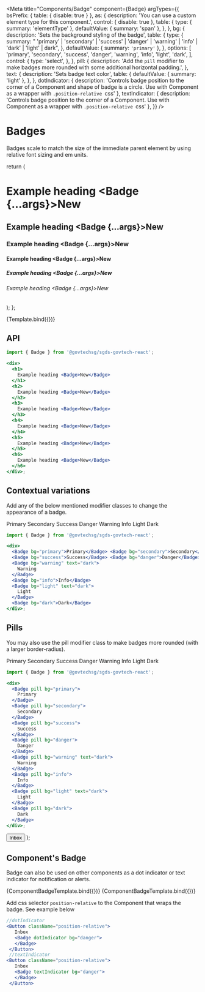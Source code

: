 
<Meta
  title="Components/Badge"
  component={Badge}
  argTypes={{
    bsPrefix: { table: { disable: true } },
    as: {
      description: 'You can use a custom element type for this component.',
      control: { disable: true },
      table: {
        type: { summary: 'elementType' },
        defaultValue: { summary: 'span' },
      },
    },
    bg: {
      description: 'Sets the background styling of the badge',
      table: {
        type: {
          summary:
            " 'primary' | 'secondary' | 'success' | 'danger' | 'warning' | 'info' | 'dark' | 'light' | dark",
        },
        defaultValue: { summary: `'primary'` },
      },
      options: [
        'primary',
        'secondary',
        'success',
        'danger',
        'warning',
        'info',
        'light',
        'dark',
      ],
      control: {
        type: 'select',
      },
    },
    pill: {
      description:
        'Add the `pill` modifier to make badges more rounded with some additional horizontal padding.',
    },
    text: {
      description: 'Sets badge text color',
      table: {
        defaultValue: { summary: 'light' },
      },
    },
    dotIndicator: {
      description: 'Controls badge position to the corner of a Component and shape of badge is a circle. Use with Component as a wrapper with `.position-relative `css'
    },
    textIndicator: {
      description: 'Controls badge position to the corner of a Component. Use with Component as a wrapper with `.position-relative `css'
    },
  }}
/>

# Badges

Badges scale to match the size of the immediate parent element by using relative font sizing and em units.

  return (
    <div>
      <h1>
        Example heading <Badge {...args}>New</Badge>
      </h1>
      <h2>
        Example heading <Badge {...args}>New</Badge>
      </h2>
      <h3>
        Example heading <Badge {...args}>New</Badge>
      </h3>
      <h4>
        Example heading <Badge {...args}>New</Badge>
      </h4>
      <h5>
        Example heading <Badge {...args}>New</Badge>
      </h5>
      <h6>
        Example heading <Badge {...args}>New</Badge>
      </h6>
    </div>
  );
};

<Canvas>
  <Story name="Badge">{Template.bind({})}</Story>
</Canvas>

## API

<ArgsTable story="Badge" />

```jsx
import { Badge } from '@govtechsg/sgds-govtech-react';

<div>
  <h1>
    Example heading <Badge>New</Badge>
  </h1>
  <h2>
    Example heading <Badge>New</Badge>
  </h2>
  <h3>
    Example heading <Badge>New</Badge>
  </h3>
  <h4>
    Example heading <Badge>New</Badge>
  </h4>
  <h5>
    Example heading <Badge>New</Badge>
  </h5>
  <h6>
    Example heading <Badge>New</Badge>
  </h6>
</div>;
```

## Contextual variations

Add any of the below mentioned modifier classes to change the appearance of a badge.

<Canvas>
  <Story name="Contextual Variations">
    <div>
      <Badge bg="primary">Primary</Badge>
      <Badge bg="secondary">Secondary</Badge>
      <Badge bg="success">Success</Badge> <Badge bg="danger">Danger</Badge>
      <Badge bg="warning" text="dark">
        Warning
      </Badge>
      <Badge bg="info">Info</Badge>
      <Badge bg="light" text="dark">
        Light
      </Badge>
      <Badge bg="dark">Dark</Badge>
    </div>
  </Story>
</Canvas>

```jsx
import { Badge } from '@govtechsg/sgds-govtech-react';

<div>
  <Badge bg="primary">Primary</Badge> <Badge bg="secondary">Secondary</Badge>
  <Badge bg="success">Success</Badge> <Badge bg="danger">Danger</Badge>
  <Badge bg="warning" text="dark">
    Warning
  </Badge>
  <Badge bg="info">Info</Badge>
  <Badge bg="light" text="dark">
    Light
  </Badge>
  <Badge bg="dark">Dark</Badge>
</div>;
```

## Pills

You may also use the pill modifier class to make badges more rounded (with a larger border-radius).

<Canvas>
  <Story name="Pills">
    <div>
      <Badge pill bg="primary">
        Primary
      </Badge>
      <Badge pill bg="secondary">
        Secondary
      </Badge>
      <Badge pill bg="success">
        Success
      </Badge>
      <Badge pill bg="danger">
        Danger
      </Badge>
      <Badge pill bg="warning" text="dark">
        Warning
      </Badge>
      <Badge pill bg="info">
        Info
      </Badge>
      <Badge pill bg="light" text="dark">
        Light
      </Badge>
      <Badge pill bg="dark">
        Dark
      </Badge>
    </div>
  </Story>
</Canvas>

```jsx
import { Badge } from '@govtechsg/sgds-govtech-react';

<div>
  <Badge pill bg="primary">
    Primary
  </Badge>
  <Badge pill bg="secondary">
    Secondary
  </Badge>
  <Badge pill bg="success">
    Success
  </Badge>
  <Badge pill bg="danger">
    Danger
  </Badge>
  <Badge pill bg="warning" text="dark">
    Warning
  </Badge>
  <Badge pill bg="info">
    Info
  </Badge>
  <Badge pill bg="light" text="dark">
    Light
  </Badge>
  <Badge pill bg="dark">
    Dark
  </Badge>
</div>;
```

  <Button className="position-relative">
    Inbox
    <Badge {...args}></Badge>
  </Button>
);

## Component's Badge

Badge can also be used on other components as a dot indicator or text indicator for notification or alerts.

<Canvas>
  <Story
    name="Components Badge - dotIndicator"
    args={{ dotIndicator: true, bg: 'danger' }}
  >
    {ComponentBadgeTemplate.bind({})}
  </Story>
  <Story
    name="Components Badge - textIndicator"
    args={{ textIndicator: true, bg: 'danger', children: '99+' }}
  >
    {ComponentBadgeTemplate.bind({})}
  </Story>
</Canvas>

Add css selector `position-relative` to the Component that wraps the badge. See example below

```jsx
//dotIndicator
<Button className="position-relative">
   Inbox
   <Badge dotIndicator bg="danger">
   </Badge>
 </Button>
 //textIndicator
<Button className="position-relative">
   Inbox
   <Badge textIndicator bg="danger">
   </Badge>
 </Button>
```
